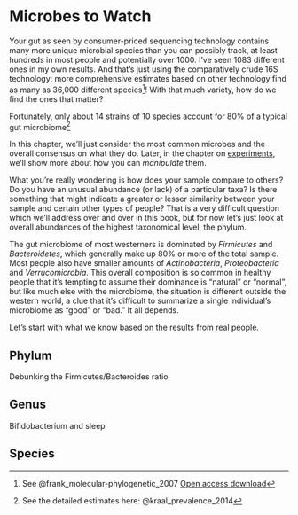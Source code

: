 # Microbes to Watch {#Microbes}


Your gut as seen by consumer-priced sequencing technology contains many more unique microbial species than you can possibly track, at least hundreds in most people and potentially over 1000. I've seen 1083 different ones in my own results. And that's just using the comparatively crude 16S technology: more comprehensive estimates based on other technology find as many as 36,000 different species^[See @frank_molecular-phylogenetic_2007 [Open access download](http://www.pnas.org/content/104/34/13780.full)]!  With that much variety, how do we find the ones that matter?

Fortunately, only about 14 strains of 10 species account for 80% of a typical gut microbiome^[See the detailed estimates here: @kraal_prevalence_2014]

In this chapter, we'll just consider the most common microbes and the overall consensus on what they do.  Later, in the chapter on [experiments](#experiments), we'll show more about how you can _manipulate_ them.

What you're really wondering is how does your sample compare to others? Do you have an unusual abundance (or lack) of a particular taxa? Is there something that might indicate a greater or lesser similarity between your sample and certain other types of people? That is a very difficult question which we'll address over and over in this book, but for now let's just look at overall abundances of the highest taxonomical level, the phylum.

The gut microbiome of most westerners is dominated by _Firmicutes_ and _Bacteroidetes_, which generally make up 80% or more of the total sample.  Most people also have smaller amounts of _Actinobacteria_,  _Proteobacteria_ and _Verrucomicrobia_. This overall composition is so common in healthy people that it's tempting to assume their dominance is "natural" or "normal", but like much else with the microbiome, the situation is different outside the western world, a clue that it's difficult to summarize a single individual's microbiome as "good" or "bad." It all depends.

Let's start with what we know based on the results from real people.

## Phylum

Debunking the Firmicutes/Bacteroides ratio

## Genus

Bifidobacterium and sleep

## Species

